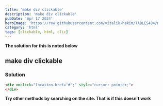 ---
title: 'make div clickable'
description: 'make div clickable'
pubDate: 'Apr 17 2024'
heroImage: 'https://raw.githubusercontent.com/vitalik-hakim/TABLES404/main/error_b/HTML.png'
category: 'html'
tags: [clickable, html, clic]
---

**The solution for this is noted below**

## make div clickable

### Solution

```html
<div onclick="location.href='#';" style="cursor: pointer;">
</div>
```
**Try other methods by searching on the site. That is if this doesn't work**
